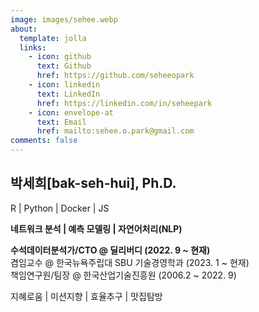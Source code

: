 ```yaml
---
image: images/sehee.webp
about:
  template: jolla
  links:
    - icon: github
      text: Github
      href: https://github.com/seheeopark
    - icon: linkedin
      text: LinkedIn
      href: https://linkedin.com/in/seheepark
    - icon: envelope-at 
      text: Email
      href: mailto:sehee.o.park@gmail.com
comments: false
---
```


## 박세희\[bak-seh-hui\], Ph.D.

R \| Python \| Docker \| JS

**네트워크 분석 \| 예측 모델링 \| 자연어처리(NLP)**

**수석데이터분석가/CTO \@ 딜리버디 (2022. 9 \~ 현재)**\
겸임교수 \@ 한국뉴욕주립대 SBU 기술경영학과 (2023. 1 \~ 현재)\
책임연구원/팀장 \@ 한국산업기술진흥원 (2006.2 \~ 2022. 9)

지혜로움 \| 미션지향 \| 효율추구 \| 맛집탐방
